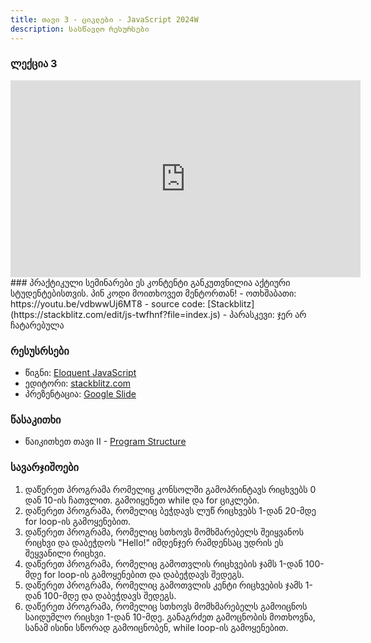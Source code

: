 ```yaml
---
title: თავი 3 - ციკლები - JavaScript 2024W
description: სასწავლო რესურსები
---
```


### ლექცია 3

<iframe
  width="560"
  height="315"
  src="https://www.youtube.com/embed/N7_9dC40tME?si=q_4qSvDeITcBywR0"
  title="YouTube video player"
  frameborder="0"
  allow="accelerometer; autoplay; clipboard-write; encrypted-media; gyroscope; picture-in-picture; web-share"
  allowFullScreen
></iframe>
### პრაქტიკული სემინარები

<Card>
  <PinCodeProtectedContent>
    <Locked>
      ეს კონტენტი განკუთვნილია აქტიური სტუდენტებისთვის. პინ კოდი მოითხოვეთ
      მენტორთან!
    </Locked>
    <Unlocked>
      - ოთხშაბათი: https://youtu.be/vdbwwUj6MT8 
          - source code: [Stackblitz](https://stackblitz.com/edit/js-twfhnf?file=index.js)
      - პარასკევი: ჯერ არ ჩატარებულა
    </Unlocked>
  </PinCodeProtectedContent>
</Card>

### რესუსრსები

- წიგნი: [Eloquent JavaScript](https://eloquentjavascript.net/)
- ედიტორი: [stackblitz.com](https://stackblitz.com)
- პრეზენტაცია: [Google Slide](https://docs.google.com/presentation/d/1NTzLYfqS6rslCnHLHEdmnRSTK_7KCWVV9ID52jycbqs/edit?usp=sharing)

### წასაკითხი

- წაიკითხეთ თავი II - [Program Structure](https://eloquentjavascript.net/02_program_structure.html)

### სავარჯიშოები

1. დაწერეთ პროგრამა რომელიც კონსოლში გამოპრინტავს რიცხვებს 0 დან 10-ის ჩათვლით. გამოიყენეთ while და for ციკლები.
2. დაწერეთ პროგრამა, რომელიც ბეჭდავს ლუწ რიცხვებს 1-დან 20-მდე for loop-ის გამოყენებით.
3. დაწერეთ პროგრამა, რომელიც სთხოვს მომხმარებელს შეიყვანოს რიცხვი და დაბეჭდოს "Hello!" იმდენჯერ რამდენსაც უდრის ეს შეყვანილი რიცხვი.
4. დაწერეთ პროგრამა, რომელიც გამოთვლის რიცხვების ჯამს 1-დან 100-მდე for loop-ის გამოყენებით და დაბეჭდავს შედეგს.
5. დაწერეთ პროგრამა, რომელიც გამოთვლის კენტი რიცხვების ჯამს 1-დან 100-მდე და დაბეჭდავს შედეგს.
6. დაწერეთ პროგრამა, რომელიც სთხოვს მომხმარებელს გამოიცნოს საიდუმლო რიცხვი 1-დან 10-მდე. განაგრძეთ გამოცნობის მოთხოვნა, სანამ ისინი სწორად გამოიცნობენ, while loop-ის გამოყენებით.


